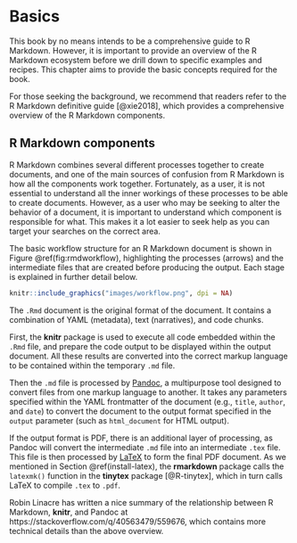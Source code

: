 # Basics

This book by no means intends to be a comprehensive guide to R Markdown. However, it is important to provide an overview of the R Markdown ecosystem before we drill down to specific examples and recipes. This chapter aims to provide the basic concepts required for the book.

For those seeking the background, we recommend that readers refer to the R Markdown definitive guide [@xie2018], which provides a comprehensive overview of the R Markdown components.

## R Markdown components

R Markdown combines several different processes together to create documents, and one of the main sources of confusion from R Markdown is how all the components work together. Fortunately, as a user, it is not essential to understand all the inner workings of these processes to be able to create documents. However, as a user who may be seeking to alter the behavior of a document, it is important to understand which component is responsible for what. This makes it a lot easier to seek help as you can target your searches on the correct area.

The basic workflow structure for an R Markdown document is shown in Figure \@ref(fig:rmdworkflow), highlighting the processes (arrows) and the intermediate files that are created before producing the output. Each stage is explained in further detail below.

```r
knitr::include_graphics("images/workflow.png", dpi = NA)
```

The `.Rmd` document is the original format of the document. It contains a combination of YAML (metadata), text (narratives), and code chunks.

First, the **knitr** package is used to execute all code embedded within the `.Rmd` file, and prepare the code output to be displayed within the output document. All these results are converted into the correct markup language to be contained within the temporary `.md` file.

Then the `.md` file is processed by [Pandoc](https://pandoc.org), a multipurpose tool designed to convert files from one markup language to another. It takes any parameters specified within the YAML frontmatter of the document (e.g., `title`, `author`, and `date`) to convert the document to the output format specified in the `output` parameter (such as `html_document` for HTML output).

If the output format is PDF, there is an additional layer of processing, as Pandoc will convert the intermediate `.md` file into an intermediate `.tex` file. This file is then processed by [LaTeX](https://www.latex-project.org) to form the final PDF document. As we mentioned in Section \@ref(install-latex), the **rmarkdown** package calls the `latexmk()` function in the **tinytex** package [@R-tinytex], which in turn calls LaTeX to compile `.tex` to `.pdf`.

Robin Linacre has written a nice summary of the relationship between R Markdown, **knitr**, and Pandoc at https://stackoverflow.com/q/40563479/559676, which contains more technical details than the above overview.

